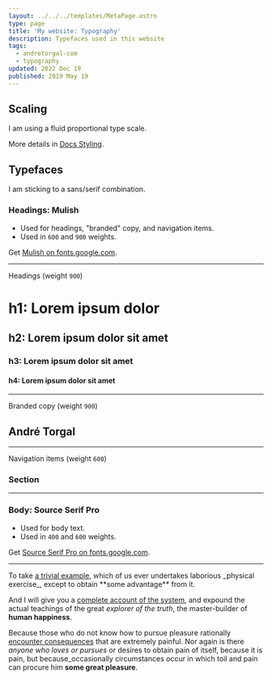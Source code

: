 ```yaml
---
layout: ../../../templates/MetaPage.astro
type: page
title: 'My website: Typography'
description: Typefaces used in this website
tags:
  - andretorgal-com
  - typography
updated: 2022 Dec 19
published: 2019 May 19
---
```


## Scaling

I am using a fluid proportional type scale.

More details in [Docs Styling](/meta/docs/styling).

## Typefaces

I am sticking to a sans/serif combination.

### Headings: Mulish

- Used for headings, "branded" copy, and navigation items.
- Used in `600` and `900` weights.

Get [Mulish on fonts.google.com](https://fonts.google.com/specimen/Mulish).

---

Headings (weight `900`)

<h1>h1: Lorem ipsum dolor</h1>
<h2>h2: Lorem ipsum dolor sit amet</h2>
<h3>h3: Lorem ipsum dolor sit amet</h3>
<h4>h4: Lorem ipsum dolor sit amet</h4>

---

Branded copy (weight `900`)

<h2>André Torgal</h2>

---

Navigation items (weight `600`)

<h3 style={{ fontWeight: 600, textDecoration: 'underline' }}>
  <a>Section</a>
</h3>

---

### Body: Source Serif Pro

- Used for body text.
- Used in `400` and `600` weights.

Get [Source Serif Pro on fonts.google.com](https://fonts.google.com/specimen/Source+Serif+Pro).

---

<div className="large">
  To take <a href="/meta">a trivial example</a>, which of us ever undertakes laborious _physical
  exercise_, except to obtain **some advantage** from it.
</div>

And I will give you a <a href="/meta">complete account of the system</a>, and expound the actual teachings of the great _explorer of the truth_, the master-builder of **human happiness**.

Because those who do not know how to pursue pleasure rationally <a href="/meta">encounter consequences</a> that are extremely painful. Nor again is there _anyone who loves or pursues_ or desires to obtain pain of itself, because it is pain, but because_occasionally circumstances occur in which toil and pain can procure him **some great pleasure**.
